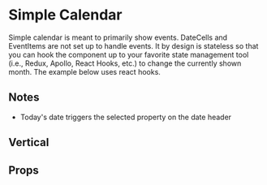 
# Simple Calendar

Simple calendar is meant to primarily show events. DateCells and EventItems are not set up 
to handle events. It by design is stateless so that you can hook the component 
up to your favorite state management tool (i.e., Redux, Apollo, React Hooks, etc.) to change 
the currently shown month. The example below uses react hooks. 

## Notes 

- Today's date triggers the selected property on the date header

<Preview>
  <Story id="themed-ready-to-go-simple-calendar--basic-usage"/>
</Preview>

## Vertical 

<Preview>
  <Story id="themed-ready-to-go-simple-calendar--with-vertical-orientation"/>
</Preview>

## Props 

<Props />
